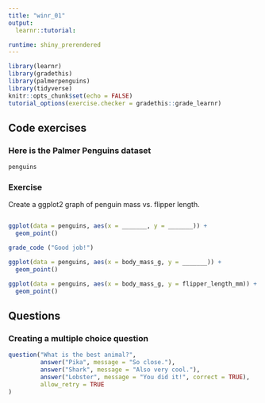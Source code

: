 ```yaml
---
title: "winr_01"
output: 
  learnr::tutorial:

runtime: shiny_prerendered
---
```


```r
library(learnr)
library(gradethis)
library(palmerpenguins)
library(tidyverse)
knitr::opts_chunk$set(echo = FALSE)
tutorial_options(exercise.checker = gradethis::grade_learnr)
```

## Code exercises

### Here is the Palmer Penguins dataset
```r
penguins
```

### Exercise 

Create a ggplot2 graph of penguin mass vs. flipper length. 
```r

```

```r
ggplot(data = penguins, aes(x = _______, y = _______)) + 
  geom_point()
```

```r
grade_code ("Good job!")

```

```r
ggplot(data = penguins, aes(x = body_mass_g, y = _______)) + 
  geom_point()
```

```r
ggplot(data = penguins, aes(x = body_mass_g, y = flipper_length_mm)) + 
  geom_point()
```

## Questions

### Creating a multiple choice question

```r
question("What is the best animal?",
         answer("Pika", message = "So close."),
         answer("Shark", message = "Also very cool."),
         answer("Lobster", message = "You did it!", correct = TRUE),
         allow_retry = TRUE
)
```
